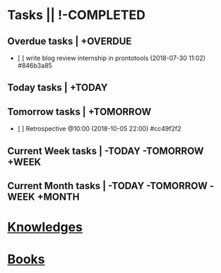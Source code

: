 = Tasks || !-COMPLETED=

== Overdue tasks | +OVERDUE ==
* [ ] write blog review internship in prontotools (2018-07-30 11:02)  #846b3a85

== Today tasks | +TODAY ==

== Tomorrow tasks | +TOMORROW ==
* [ ] Retrospective @10:00 (2018-10-05 22:00)  #cc49f2f2

== Current Week tasks | -TODAY -TOMORROW +WEEK ==

== Current Month tasks | -TODAY -TOMORROW -WEEK +MONTH ==

= [[Knowledges]] =

= [[Books]] =
